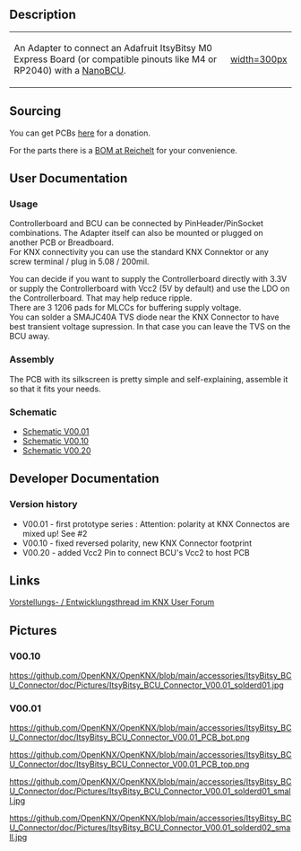 == Description ==

{|
|-
| An Adapter to connect an Adafruit ItsyBitsy M0 Express Board (or compatible pinouts like M4 or RP2040) with a [[NanoBCU]].
| [[https://github.com/OpenKNX/OpenKNX/blob/main/accessories/ItsyBitsy_BCU_Connector/doc/Pictures/ItsyBitsy_BCU_Connector_V00.01_solderd01_small.jpg|width=300px]]
|}


== Sourcing  ==

You can get PCBs [http://shop.sirsydom.de here] for a donation.

For the parts there is a [https://www.reichelt.de/my/1797372 BOM at Reichelt] for your convenience.

== User Documentation ==

=== Usage ===

Controllerboard and BCU can be connected by PinHeader/PinSocket combinations. The Adapter itself can also be mounted or plugged on another PCB or Breadboard.<br>
For KNX connectivity you can use the standard KNX Connektor or any screw terminal / plug in 5.08 / 200mil.<br>


You can decide if you want to supply the Controllerboard directly with 3.3V or supply the Controllerboard with Vcc2 (5V by default) and use the LDO on the Controllerboard. That may help reduce ripple.<br>
There are 3 1206 pads for MLCCs for buffering supply voltage.<br>
You can solder a SMAJC40A TVS diode near the KNX Connector to have best transient voltage supression. In that case you can leave the TVS on the BCU away.

=== Assembly ===
The PCB with its silkscreen is pretty simple and self-explaining, assemble it so that it fits your needs.

=== Schematic ===
* [https://github.com/OpenKNX/OpenKNX/blob/main/accessories/ItsyBitsy_BCU_Connector/doc/ItsyBitsy_BCU_Connector_V00.01_Schematic.pdf Schematic V00.01]
* [https://github.com/OpenKNX/OpenKNX/blob/main/accessories/ItsyBitsy_BCU_Connector/doc/ItsyBitsy_BCU_Connector_V00.10_Schematic.pdf Schematic V00.10]
* [https://github.com/OpenKNX/OpenKNX/blob/main/accessories/ItsyBitsy_BCU_Connector/doc/ItsyBitsy_BCU_Connector_V00.20_Schematic.pdf Schematic V00.20]


== Developer Documentation ==

=== Version history ===

* V00.01 - first prototype series : Attention: polarity at KNX Connectos are mixed up! See #2
* V00.10 - fixed reversed polarity, new KNX Connector footprint
* V00.20 - added Vcc2 Pin to connect BCU's Vcc2 to host PCB

== Links ==

[https://knx-user-forum.de/forum/projektforen/konnekting/1550342-sehr-g%C3%BCnstige-micro-bcu-lite-als-bausatz-interesse Vorstellungs- / Entwicklungsthread im KNX User Forum]

== Pictures ==

=== V00.10 ===

[[https://github.com/OpenKNX/OpenKNX/blob/main/accessories/ItsyBitsy_BCU_Connector/doc/Pictures/ItsyBitsy_BCU_Connector_V00.01_solderd01.jpg]]

=== V00.01 ===

[[https://github.com/OpenKNX/OpenKNX/blob/main/accessories/ItsyBitsy_BCU_Connector/doc/ItsyBitsy_BCU_Connector_V00.01_PCB_bot.png]]

[[https://github.com/OpenKNX/OpenKNX/blob/main/accessories/ItsyBitsy_BCU_Connector/doc/ItsyBitsy_BCU_Connector_V00.01_PCB_top.png]]

[[https://github.com/OpenKNX/OpenKNX/blob/main/accessories/ItsyBitsy_BCU_Connector/doc/Pictures/ItsyBitsy_BCU_Connector_V00.01_solderd01_small.jpg]]

[[https://github.com/OpenKNX/OpenKNX/blob/main/accessories/ItsyBitsy_BCU_Connector/doc/Pictures/ItsyBitsy_BCU_Connector_V00.01_solderd02_small.jpg]]

